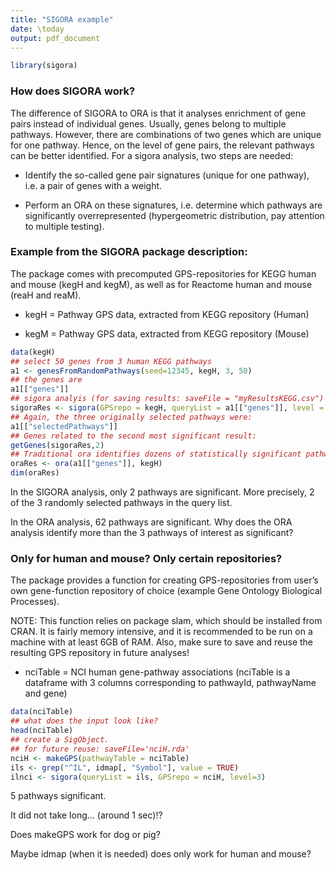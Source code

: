 ```yaml
---
title: "SIGORA example"
date: \today
output: pdf_document
---
```


```r
library(sigora)
```



### How does SIGORA work?

The difference of SIGORA to ORA is that it analyses enrichment of gene pairs instead of individual genes. Usually, genes belong to multiple pathways. However, there are combinations of two genes which are unique for one pathway. Hence, on the level of gene pairs, the relevant pathways can be better identified. For a sigora analysis, two steps are needed:

- Identify the so-called gene pair signatures (unique for one pathway), i.e. a pair of genes with a weight.

- Perform an ORA on these signatures, i.e. determine which pathways are significantly overrepresented (hypergeometric distribution, pay attention to multiple testing).


### Example from the SIGORA package description:

The package comes with precomputed GPS-repositories for KEGG human and mouse (kegH and kegM), as well as for Reactome human and mouse (reaH and
reaM).  

- kegH = Pathway GPS data, extracted from KEGG repository (Human)

- kegM = Pathway GPS data, extracted from KEGG repository (Mouse)

```r
data(kegH)
## select 50 genes from 3 human KEGG pathways
a1 <- genesFromRandomPathways(seed=12345, kegH, 3, 50)
## the genes are
a1[["genes"]]
## sigora analyis (for saving results: saveFile = "myResultsKEGG.csv")
sigoraRes <- sigora(GPSrepo = kegH, queryList = a1[["genes"]], level = 4)
## Again, the three originally selected pathways were:
a1[["selectedPathways"]]
## Genes related to the second most significant result:
getGenes(sigoraRes,2)
## Traditional ora identifies dozens of statistically significant pathways!
oraRes <- ora(a1[["genes"]], kegH)
dim(oraRes)
```

In the SIGORA analysis, only 2 pathways are significant. More precisely, 2 of the 3 randomly selected pathways in the query list.

In the ORA analysis, 62 pathways are significant. Why does the ORA analysis identify more than the 3 pathways of interest as significant?


### Only for human and mouse? Only certain repositories?

The package provides a function for creating GPS-repositories from user’s
own gene-function repository of choice (example Gene Ontology Biological Processes).

NOTE: This function relies on package slam, which should be installed from CRAN. It is fairly memory intensive, and it is recommended to be run on a machine with at least 6GB of RAM. Also, make sure to save and reuse the resulting GPS repository in future analyses!

- nciTable = NCI human gene-pathway associations (nciTable is a dataframe
with 3 columns corresponding to pathwayId, pathwayName and gene)

```r
data(nciTable)
## what does the input look like?
head(nciTable)
## create a SigObject.
## for future reuse: saveFile='nciH.rda'
nciH <- makeGPS(pathwayTable = nciTable)
ils <- grep("^IL", idmap[, "Symbol"], value = TRUE)
ilnci <- sigora(queryList = ils, GPSrepo = nciH, level=3)
```

5 pathways significant.

It did not take long... (around 1 sec)!?

Does makeGPS work for dog or pig?



Maybe idmap (when it is needed) does only work for human and mouse?



